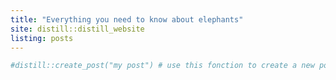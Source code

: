 ```yaml
---
title: "Everything you need to know about elephants"
site: distill::distill_website
listing: posts
---
```


```r
#distill::create_post("my post") # use this fonction to create a new post
```

